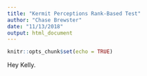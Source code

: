 ```yaml
---
title: "Kermit Perceptions Rank-Based Test"
author: "Chase Brewster"
date: "11/13/2018"
output: html_document
---
```


```r
knitr::opts_chunk$set(echo = TRUE)
```

Hey Kelly.